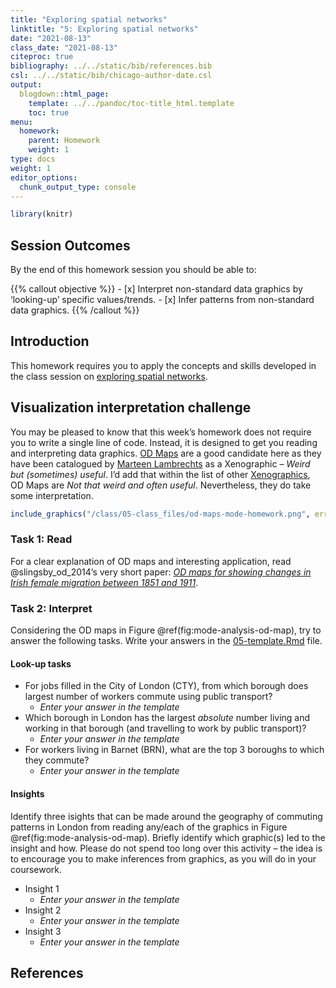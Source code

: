 ```yaml
---
title: "Exploring spatial networks"
linktitle: "5: Exploring spatial networks"
date: "2021-08-13"
class_date: "2021-08-13"
citeproc: true
bibliography: ../../static/bib/references.bib
csl: ../../static/bib/chicago-author-date.csl
output:
  blogdown::html_page:
    template: ../../pandoc/toc-title_html.template
    toc: true
menu:
  homework:
    parent: Homework
    weight: 1
type: docs
weight: 1
editor_options:
  chunk_output_type: console
---
```


```r
library(knitr)
```

## Session Outcomes

By the end of this homework session you should be able to:

{{% callout objective %}}
- [x] Interpret non-standard data graphics by 'looking-up' specific values/trends.
- [x] Infer patterns from non-standard data graphics.
{{% /callout %}}

## Introduction

This homework requires you to apply the concepts and skills developed in the class session on [exploring spatial networks](/class/05-class/). 

## Visualization interpretation challenge

You may be pleased to know that this week's homework does not require you to write a single line of code. Instead, it is designed to get you reading and interpreting data graphics. [OD Maps](https://xeno.graphics/od-map/) are a good candidate here as they have been catalogued by [Marteen Lambrechts](https://www.maartenlambrechts.com) as a Xenographic -- *Weird but (sometimes) useful*. I'd add that within the list of other [Xenographics](https://xeno.graphics), OD Maps are *Not that weird and often useful*. Nevertheless, they do take some interpretation.


```r
include_graphics("/class/05-class_files/od-maps-mode-homework.png", error = FALSE)
```
###  Task 1: Read

For a clear explanation of OD maps and interesting application, read @slingsby_od_2014's very short paper: [*OD maps for showing changes in Irish female migration between 1851 and 1911*](https://openaccess.city.ac.uk/id/eprint/8483/).

### Task 2: Interpret

Considering the OD maps in Figure \@ref(fig:mode-analysis-od-map), try to answer the following tasks. Write your answers in the  [<i class="fab fa-r-project"></i> 05-template.Rmd](/homework/04-homework_files/05-template.Rmd) file.

#### Look-up tasks

* For jobs filled in the City of London (CTY), from which borough does largest number of workers commute using public transport?
  + *Enter your answer in the template*
* Which borough in London has the largest *absolute* number living and working in that borough (and travelling to work by public transport)?
  + *Enter your answer in the template*
* For workers living in Barnet (BRN), what are the top 3 boroughs to which they commute?
  + *Enter your answer in the template*


#### Insights

Identify three isights that can be made around the geography of commuting patterns in London from reading any/each of the graphics in Figure \@ref(fig:mode-analysis-od-map). Briefly identify which graphic(s) led to the insight and how. Please do not spend too long over this activity -- the idea is to encourage you to make inferences from graphics, as you will do in your coursework.

* Insight 1
  + *Enter your answer in the template*
* Insight 2
  + *Enter your answer in the template*
* Insight 3
  + *Enter your answer in the template*

## References
